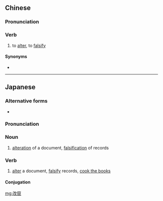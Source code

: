 {{also|改窜}}
==Chinese==
{{zh-forms|s=改窜}}

===Pronunciation===
{{zh-pron
|m=gǎicuàn
|cat=v
}}

===Verb===
{{zh-verb}}

# {{lb|zh|obsolete}} to [[alter]], to [[falsify]]

====Synonyms====
* {{zh-l|竄改}}

----

==Japanese==
{{ja-kanjitab|かい|ざん|yomi=o}}
{{wikipedia|lang=ja}}

===Alternative forms===
* {{l/ja|改ざん}}

===Pronunciation===
{{ja-pron|かいざん|y=o}}

===Noun===
{{ja-noun|かいざん}}

# [[alteration]] of a document, [[falsification]] of records

===Verb===
{{ja-verb-suru|tr=trans|かいざん}}

# [[alter]] a document, [[falsify]] records, [[cook the books]]

====Conjugation====
{{ja-suru|かいざん}}

[[mg:改竄]]